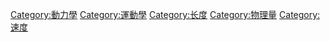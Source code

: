 [[Category:動力學|Category:動力學]]
[[Category:運動學|Category:運動學]]
[[Category:长度|Category:长度]]
[[Category:物理量|Category:物理量]]
[[Category:速度|Category:速度]]